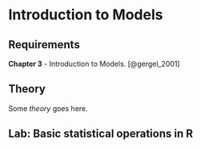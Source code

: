 # Introduction to Models {#week3}

## Requirements

**Chapter 3** - Introduction to Models. [@gergel_2001]

## Theory

Some _theory_ goes here.

## Lab: Basic statistical operations in R